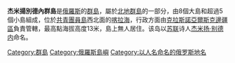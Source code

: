 '''杰米揚別德內群島'''是[[俄羅斯|俄羅斯]]的[[群島|群島]]，屬於[[北地群島|北地群島]]的一部分，由8個大島和超過5個小島組成，位於[[共青團員島|共青團員島]]西北面的[[喀拉海|喀拉海]]，行政方面由[[克拉斯諾亞爾斯克邊疆區|克拉斯諾亞爾斯克邊疆區]]負責管轄，最高點海拔高度13米，島上無人居住。该岛以[[苏联|苏联]]诗人[[杰米扬·别德内|杰米扬·别德内]]命名。

{{Russia-geo-stub}}
[[Category:群島|Category:群島]]
[[Category:俄羅斯島嶼|Category:俄羅斯島嶼]]
[[Category:以人名命名的俄罗斯地名|Category:以人名命名的俄罗斯地名]]